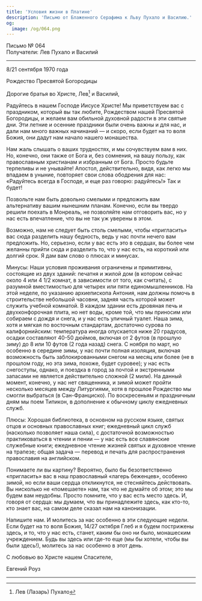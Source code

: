 ```yaml
---
title: 'Условия жизни в Платине'
description: 'Письмо от Блаженного Серафима к Льву Пухало и Василию.'
og:
  image: /og/064.png
---
```


<div style={{textAlign:'right', fontFamily:'monospace'}}>Письмо № 064</div>
<div style={{textAlign:'left', fontFamily:'monospace'}}>Получатели: Лев Пухало и Василий</div>

---

8/21 сентября 1970 года

Рождество Пресвятой Богородицы

Дорогие братья во Христе, Лев[^1] и Василий,

Радуйтесь в нашем Господе Иисусе Христе! Мы приветствуем вас с праздником, который вы так любите, Рождеством нашей Пресвятой Богородицы, и желаем вам обильной духовной радости в эти святые дни. Эти летние и осенние праздники были очень важны и для нас, и дали нам много важных начинаний — и скоро, если будет на то воля Божия, они дадут нам начало нашего монашества.

Нам жаль слышать о ваших трудностях, и мы сочувствуем вам в них. Но, конечно, они также от Бога и, без сомнения, на вашу пользу, как православным христианам и избранным от Бога. Просто будьте терпеливы и не унывайте! Апостол, действительно, видя, как легко мы впадаем в уныние, повторяет свои слова ободрения для нас: «Радуйтесь всегда в Господе, и еще раз говорю: радуйтесь!» Так и будет!

Позвольте нам быть довольно смелыми и предложить вам альтернативу вашим нынешним планам. Конечно, если вы твердо решили поехать в Монреаль, не позволяйте нам отговорить вас, но у нас есть впечатление, что вы не так уж уверены в этом.

Возможно, нам не следует быть столь смелыми, чтобы «пригласить» вас сюда разделить нашу бедность, ведь у нас почти нечего вам предложить. Но, серьезно, если у вас есть это в сердцах, вы более чем желанны прийти сюда и разделить то, что у нас есть, на короткий или долгий срок. Я дам вам слово о плюсах и минусах.

Минусы: Наши условия проживания ограничены и примитивны, состоящие из двух зданий: печатня и жилой дом (в котором сейчас около 4 или 4 1/2 комнат, в зависимости от того, как считать), с разумной вместимостью для четырех или пяти единомышленников. На этой неделе, по указанию архиепископа Антония, нам должны помочь в строительстве небольшой часовни, задняя часть которой может служить учебной комнатой. В каждом здании есть дровяная печь и двухконфорочная плита, но нет воды, кроме той, что мы приносим или собираем с дождя и снега, и у нас есть уличный туалет. Наша зима, хотя и мягкая по восточным стандартам, достаточно сурова по калифорнийским: температура иногда опускается ниже 20 градусов, осадки составляют 40-50 дюймов, включая от 2 футов (в прошлую зиму) до 8 или 10 футов (2 года назад) снега. С ноября по март, но особенно в середине зимы, у нас почти полная изоляция, включая возможность быть заблокированными снегом на месяц или более (не в прошлом году, но эта зима, похоже, будет суровее); у нас есть снегоступы, однако, и поездка в город за почтой и экстренными запасами не является действительно сложной (2 мили). На данный момент, конечно, у нас нет священника, и зимой может пройти несколько месяцев между Литургиями, хотя в прошлое Рождество мы смогли выбраться (в Сан-Франциско). По воскресеньям и праздничным дням мы поем Типикон, в дополнение к обычному циклу ежедневных служб.

Плюсы: Хорошая библиотека, в основном на русском языке, святых отцов и основных православных книг; ежедневный цикл служб (насколько позволяет наша сила), с достаточной возможностью практиковаться в чтении и пении — у нас есть все славянские служебные книги; ежедневное чтение жизней святых и духовное чтение на трапезе; общая задача — перевод и печать для распространения православия на английском.

Понимаете ли вы картину? Вероятно, было бы безответственно «пригласить» вас в наш православный «лагерь беженцев», особенно зимой, но если ваши сердца откликнутся, не стесняйтесь действовать. Вы нисколько не «помешаете» нам, так что не думайте об этом; это мы будем вам неудобны. Просто помните, что у вас есть место здесь. И, говоря от сердца: мы думаем, что вы принадлежите здесь, как кто-то, кто знает вас, на самом деле сказал нам на канонизации.

Напишите нам. И молитесь за нас особенно в эти следующие недели. Если будет на то воля Божия, 14/27 октября Глеб и я будем пострижены здесь, и то, что у нас есть, станет, каким бы оно ни было, монашеским учреждением. Будь вы здесь или где-то еще (мы бы хотели, чтобы вы были здесь!), молитесь за нас особенно в этот день.

С любовью во Христе нашем Спасителе,

Евгений Роуз

---

[^1]: Лев (Лазарь) Пухало
